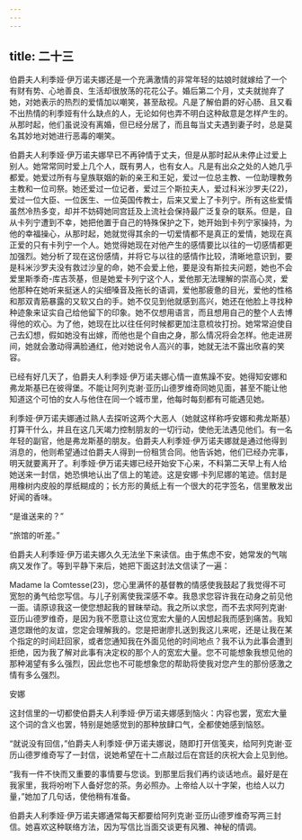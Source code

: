 ```yaml
---
---
---
```

title: 二十三
---




伯爵夫人利季娅·伊万诺夫娜还是一个充满激情的非常年轻的姑娘时就嫁给了一个有财有势、心地善良、生活却很放荡的花花公子。婚后第二个月，丈夫就抛弃了她，对她表示的热烈的爱情加以嘲笑，甚至敌视。凡是了解伯爵的好心肠、且又看不出热情的利季娅有什么缺点的人，无论如何也弄不明白这种敌意是怎样产生的。从那时起，他们虽说没有离婚，但已经分居了，而且每当丈夫遇到妻子时，总是莫名其妙地对她进行恶毒的嘲笑。

伯爵夫人利季娅·伊万诺夫娜早已不再钟情于丈夫，但是从那时起从未停止过爱上别人。她常常同时爱上几个人，既有男人，也有女人。凡是有出众之处的人她几乎都爱。她爱过所有与皇族联姻的新的亲王和王妃，爱过一位总主教、一位助理教务主教和一位司祭。她还爱过一位记者，爱过三个斯拉夫人，爱过科米沙罗夫(22)，爱过一位大臣、一位医生、一位英国传教士，后来又爱上了卡列宁。所有这些爱情虽然冷热多变，却并不妨碍她同宫廷及上流社会保持最广泛复杂的联系。但是，自从卡列宁遭到不幸，她把他置于自己的特殊保护之下，她开始到卡列宁家操持，为他的幸福操心，从那时起，她就觉得其余的一切爱情都不是真正的爱情，她现在真正爱的只有卡列宁一个人。她觉得她现在对他产生的感情要比以往的一切感情都更加强烈。她分析了现在这份感情，并将它与以往的感情作比较，清晰地意识到，要是科米沙罗夫没有救过沙皇的命，她不会爱上他，要是没有斯拉夫问题，她也不会爱里斯季奇-库吉茨基，但是她爱卡列宁这个人，爱他那无法理解的崇高心灵，爱他那种在她听来挺迷人的尖细嗓音及拖长的语调，爱他那疲惫的目光，爱他的性格和那双青筋暴露的又软又白的手。她不仅见到他就感到高兴，她还在他脸上寻找种种迹象来证实自己给他留下的印象。她不仅想用语言，而且想用自己的整个人去博得他的欢心。为了他，她现在比以往任何时候都更加注意梳妆打扮。她常常迫使自己去幻想，假如她没有出嫁，而他也是个自由之身，那么情况将会怎样。他走进房间，她就会激动得满脸通红，他对她说令人高兴的事，她就无法不露出欣喜的笑容。

已经有好几天了，伯爵夫人利季娅·伊万诺夫娜心情一直焦躁不安。她得知安娜和弗龙斯基已在彼得堡。不能让阿列克谢·亚历山德罗维奇同她见面，甚至不能让他知道这个可怕的女人与他住在同一个城市里，他每时每刻都有可能遇见她。

利季娅·伊万诺夫娜通过熟人去探听这两个大恶人（她就这样称呼安娜和弗龙斯基）打算干什么，并且在这几天竭力控制朋友的一切行动，使他无法遇见他们。有一名年轻的副官，他是弗龙斯基的朋友。伯爵夫人利季娅·伊万诺夫娜就是通过他得到消息的，他则希望通过伯爵夫人得到一份租赁合同。他告诉她，他们已经办完事，明天就要离开了。利季娅·伊万诺夫娜已经开始安下心来，不料第二天早上有人给她送来一封信，她恐惧地认出了信上的笔迹。这是安娜·卡列尼娜的笔迹。信封是用橡树内皮般的厚纸糊成的；长方形的黄纸上有一个很大的花字签名，信里散发出好闻的香味。

“是谁送来的？”

“旅馆的听差。”

伯爵夫人利季娅·伊万诺夫娜久久无法坐下来读信。由于焦虑不安，她常发的气喘病又发作了。等到平静下来后，她把下面这封法文信读了一遍：



Madame la Comtesse(23)，您心里满怀的基督教的情感使我鼓起了我觉得不可宽恕的勇气给您写信。与儿子别离使我深感不幸。我恳求您容许我在动身之前见他一面。请原谅我这一使您想起我的冒昧举动。我之所以求您，而不去求阿列克谢·亚历山德罗维奇，是因为我不愿意让这位宽宏大量的人因想起我而感到痛苦。我知道您跟他的友谊，您定会理解我的。您是把谢廖扎送到我这儿来呢，还是让我在某个指定的时间赶回家，或者您通知我在外面见他的时间地点？我不认为此事会遭到拒绝，因为我了解对此事有决定权的那个人的宽宏大量。您不可能想象我想见他的那种渴望有多么强烈，因此您也不可能想象您的帮助将使我对您产生的那份感激之情有多么强烈。



安娜



这封信里的一切都使伯爵夫人利季娅·伊万诺夫娜感到恼火：内容也罢，宽宏大量这个词的含义也罢，特别是她感觉到的那种放肆口气，全都使她感到恼怒。

“就说没有回信，”伯爵夫人利季娅·伊万诺夫娜说，随即打开信笺夹，给阿列克谢·亚历山德罗维奇写了一封信，说她希望在十二点敲过后在宫廷的庆祝大会上见到他。

“我有一件不快而又重要的事情要与您谈。到那里后我们再约谈话地点。最好是在我家里，我将吩咐下人备好您的茶。务必照办。上帝给人以十字架，也给人以力量，”她加了几句话，使他稍有准备。

伯爵夫人利季娅·伊万诺夫娜通常每天都要给阿列克谢·亚历山德罗维奇写两三封信。她喜欢这种联络方法，因为写信比当面交谈更有风雅、神秘的情调。